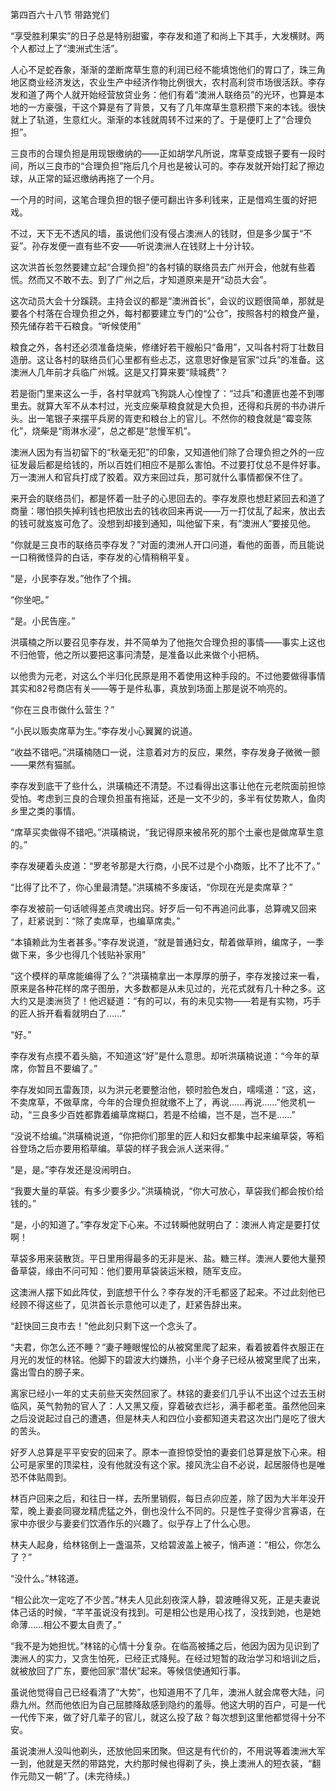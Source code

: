 

第四百六十八节 带路党们

“享受胜利果实”的日子总是特别甜蜜，李存发和道了和尚上下其手，大发横财。两个人都过上了“澳洲式生活”。

人心不足蛇吞象，渐渐的垄断席草生意的利润已经不能填饱他们的胃口了，珠三角地区商业经济发达，农业生产中经济作物比例很大，农村高利贷市场很活跃。李存发和道了两个人就开始经营放贷业务：他们有着“澳洲人联络员”的光环，也算是本地的一方豪强，干这个算是有了背景，又有了几年席草生意积攒下来的本钱。很快就上了轨道，生意红火。渐渐的本钱就周转不过来的了。于是便盯上了“合理负担”。

三良市的合理负担是用现银缴纳的――正如胡学凡所说，席草变成银子要有一段时间，所以三良市的“合理负担”拖后几个月也是被认可的。李存发就开始打起了擦边球，从正常的延迟缴纳再拖了一个月。

一个月的时间，这笔合理负担的银子便可翻出许多利钱来，正是借鸡生蛋的好把戏。

不过，天下无不透风的墙，虽说他们没有侵占澳洲人的钱财，但是多少属于“不妥”。孙存发便一直有些不安――听说澳洲人在钱财上十分计较。

这次洪首长忽然要建立起“合理负担”的各村镇的联络员去广州开会，他就有些着慌。然而又不敢不去。到了广州之后，才知道原来是开“动员大会”。

这次动员大会十分蹊跷。主持会议的都是“澳洲首长”，会议的议题很简单，那就是要各个村落在合理负担之外，每村都要建立专门的“公仓”，按照各村的粮食产量，预先储存若干石粮食。“听候使用”

粮食之外，各村还必须准备烧柴，修缮好若干艘船只“备用”，又叫各村将丁壮数目造册。这让各村的联络员们心里都有些忐忑，这意思好像是官家“过兵”的准备。这澳洲人几年前才兵临广州城。这是又打算来要“赎城费”？

若是衙门里来这么一手，各村早就鸡飞狗跳人心惶惶了：“过兵”和遭匪也差不到哪里去。就算大军不从本村过，光支应柴草粮食就是大负担，还得和兵房的书办讲斤头。出一笔银子来摆平兵房的胥吏和粮台上的官儿。不然你的粮食就是“霉变陈化”，烧柴是“雨淋水浸”，总之都是“怠慢军机”。

澳洲人因为有当初留下的“秋毫无犯”的印象，又知道他们除了合理负担之外的一应征发最后都是给钱的，所以百姓们相应不是那么害怕。不过要打仗总不是件好事。万一澳洲人和官兵打成了胶着。双方来回过兵，那可就什么事情都保不住了。

来开会的联络员们，都是怀着一肚子的心思回去的。李存发原也想赶紧回去和道了商量：哪怕损失掉利钱也把放出去的钱收回来再说――万一打仗乱了起来，放出去的钱可就岌岌可危了。没想到却接到通知，叫他留下来，有“澳洲人”要接见他。

“你就是三良市的联络员李存发？”对面的澳洲人开口问道，看他的面善，而且能说一口稍微怪异的白话，李存发的心情稍稍平复。

“是，小民李存发。”他作了个揖。

“你坐吧。”

“是。小民告座。”

洪璜楠之所以要召见李存发，并不简单为了他拖欠合理负担的事情――事实上这也不归他管，他之所以要把这事问清楚，是准备以此来做个小把柄。

以他贵为元老，对这么个半归化民原是用不着使用这种手段的。不过他要做得事情其实和82号商店有关――等于是件私事，真放到场面上那是说不响亮的。

“你在三良市做什么营生？”

“小民以贩卖席草为生。”李存发小心翼翼的说道。

“收益不错吧。”洪璜楠随口一说，注意着对方的反应，果然，李存发身子微微一颤――果然有猫腻。

李存发到底干了些什么，洪璜楠还不清楚。不过看得出这事让他在元老院面前担惊受怕。考虑到三良的合理负担虽有拖延，还是一文不少的，多半有仗势欺人，鱼肉乡里之类的事情。

“席草买卖做得不错吧。”洪璜楠说，“我记得原来被吊死的那个土豪也是做席草生意的。”

李存发硬着头皮道：“罗老爷那是大行商，小民不过是个小商贩，比不了比不了。”

“比得了比不了，你心里最清楚。”洪璜楠不多废话，“你现在光是卖席草？”

李存发被前一句话唬得差点灵魂出窍。好歹后一句不再追问此事，总算魂又回来了，赶紧说到：“除了卖席草，也编草席卖。”

“本镇赖此为生者甚多。”李存发说道，“就是普通妇女，帮着做草辫，编席子，一季做下来，多少也得几个钱贴补家用”

“这个模样的草席能编得了么？”洪璜楠拿出一本厚厚的册子，李存发接过来一看，原来是各种花样的席子图册，大多数都是从未见过的，光花式就有几十种之多。这大约又是澳洲货了！他迟疑道：“有的可以，有的未见实物――若是有实物，巧手的匠人拆开看看就明白了……”

“好。”

李存发有点摸不着头脑，不知道这“好”是什么意思。却听洪璜楠说道：“今年的草席，你暂且不要编了。”

李存发如同五雷轰顶，以为洪元老要整治他，顿时脸色发白，嚅嚅道：“这，这，不卖席草，不做草席，今年的合理负担就缴不上了，再说……再说……”他灵机一动，“三良多少百姓都靠着编草席糊口，若是不给编，岂不是，岂不是……”

“没说不给编。”洪璜楠说道，“你把你们那里的匠人和妇女都集中起来编草袋，等稻谷登场之后亦要用稻草编。草袋的样子我会派人送来得。”

“是，是。”李存发还是没闹明白。

“我要大量的草袋。有多少要多少。”洪璜楠说，“你大可放心，草袋我们都会按价给钱的。”

“是，小的知道了。”李存发定下心来。不过转瞬他就明白了：澳洲人肯定是要打仗啊！

草袋多用来装散货。平日里用得最多的无非是米、盐。糖三样。澳洲人要他大量预备草袋，缘由不问可知：他们要用草袋装运米粮，随军支应。

这澳洲人摆下如此阵仗，到底想干什么？李存发的汗毛都竖了起来。不过此刻他已经顾不得这些了，见洪首长示意他可以走了，赶紧告辞出来。

“赶快回三良市去！”他此刻只剩下这一个念头了。

“夫君，你怎么还不睡？”妻子睡眼惺忪的从被窝里爬了起来，看着披着件衣服正在月光的发怔的林铭。他脚下的碧波大约嫌热，小半个身子已经从被窝里爬了出来，露出雪白的膀子来。

离家已经小一年的丈夫前些天突然回家了。林铭的妻妾们几乎认不出这个过去玉树临风，英气勃勃的官人了：人又黑又瘦，穿着破衣烂衫，满手都老茧。虽然他回来之后没说起过自己的遭遇，但是林夫人和四位小妾都知道夫君这次出门是吃了很大的苦头。

好歹人总算是平平安安的回来了。原本一直担惊受怕的妻妾们总算是放下心来。相公可是家里的顶梁柱，没有他就没有这个家。接风洗尘自不必说，起居服侍也是唯恐不体贴周到。

林百户回来之后，和往日一样，去所里销假，每日点卯应差，除了因为大半年没开荤，晚上妻妾同寝龙精虎猛之外，倒也没什么不同的。只是性子变得少言寡语，在家中亦很少与妻妾们饮酒作乐的兴趣了。似乎存上了什么心思。

林夫人起身，给林铭倒上一盏温茶，又给碧波盖上被子，悄声道：“相公，你怎么了？”

“没什么。”林铭道。

“相公此次一定吃了不少苦。”林夫人见此刻夜深人静，碧波睡得又死，正是夫妻说体己话的时候，“芊芊虽说没有找到。可是相公也是用心找了，没找到她，也是她命薄……相公不要太自责了。”

“我不是为她担忧。”林铭的心情十分复杂。在临高被捕之后，他因为因为见识到了澳洲人的实力，又贪生怕死，已经正式降髡。在经过短暂的政治学习和培训之后，就被放回了广东，要他回家“潜伏”起来。等候信使通知行事。

虽说他觉得自己已经看清了“大势”，也知道用不了几年，澳洲人就会席卷大陆，问鼎九州。然而他依旧为自己屈膝降敌感到隐约的羞辱。他这大明的百户，可是一代一代传下来，做了好几辈子的官儿，就这么投了敌？每次想到这里他都觉得十分不安。

虽说澳洲人没叫他剃头，还放他回来团聚。但这是有代价的，不用说等着澳洲大军一到，他就是天然的带路党，大约那时候也得剃了头，换上澳洲人的短衣装，“翻作元勋又一朝”了。(未完待续。)

